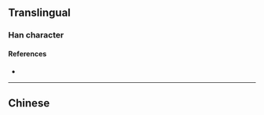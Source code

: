 {{character info}}
==Translingual==

===Han character===
{{Han char|rn=9|rad=人|as=05|sn=7|four=27277|canj=ONSM|ids=⿰亻刍}}

====References====
* {{Han ref|kx=0100.021|hdz=10137.080|uh=3447|ud=13383}}

----

==Chinese==
{{zh-see|㑳}}